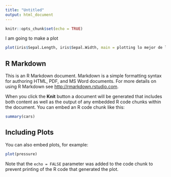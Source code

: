 ```yaml
---
title: "Untitled"
output: html_document
---
```


```r
knitr::opts_chunk$set(echo = TRUE)
```
I am going to make a plot

```r
plot(iris$Sepal.Length, iris$Sepal.Width, main = plotting lo mejor de lo mejor)
```







## R Markdown

This is an R Markdown document. Markdown is a simple formatting syntax for authoring HTML, PDF, and MS Word documents. For more details on using R Markdown see <http://rmarkdown.rstudio.com>.

When you click the **Knit** button a document will be generated that includes both content as well as the output of any embedded R code chunks within the document. You can embed an R code chunk like this:

```r
summary(cars)
```

## Including Plots

You can also embed plots, for example:

```r
plot(pressure)
```

Note that the `echo = FALSE` parameter was added to the code chunk to prevent printing of the R code that generated the plot.
